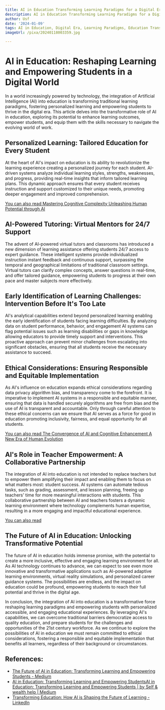 ```yaml
---
title: AI in Education Transforming Learning Paradigms for a Digital Era
description: AI in Education Transforming Learning Paradigms for a Digital Era
author: Usf
date: '2024-01-09'
tags: AI in Education, Digital Era, Learning Paradigms, Education Transformation
imageUrl: /pixa/20240118003359.jpg

---
```

# AI in Education: Reshaping Learning and Empowering Students in a Digital World

In a world increasingly powered by technology, the integration of Artificial Intelligence  (AI) into  education  is transforming traditional learning paradigms, fostering personalized learning and empowering students to thrive in the digital  era. This article delves into the transformative role of AI in education, exploring its potential to enhance learning outcomes, empower students, and equip them with the skills necessary to navigate the evolving  world  of work.

##  Personalized Learning: Tailored  Education for Every Student

At  the heart of AI's impact on education is its ability to revolutionize the learning experience creating a personalized journey for each student. AI-driven systems analyze individual learning styles, strengths, weaknesses, and progress, providing real-time insights that inform tailored learning plans. This dynamic approach ensures that every student receives instruction and support customized to their unique needs, promoting deeper engagement and improved comprehension.

[You can also  read  Mastering Cognitive Complexity Unleashing  Human Potential through AI](Mastering%20Cognitive%20Complexity%20Unleashing%20Human%20Potential%20through%20AI)


## AI-Powered Tutoring: Virtual Mentors for 24/7 Support

The advent of  AI-powered virtual tutors and classrooms has introduced a new dimension of learning assistance offering students 24/7 access to expert guidance. These intelligent  systems  provide individualized instruction instant feedback and  continuous support, surpassing the temporal and geographical limitations of traditional classroom settings. Virtual tutors can clarify complex concepts, answer questions in real-time, and offer tailored guidance, empowering  students to progress at their own pace and master subjects more effectively.

## Early Identification of Learning Challenges: Intervention Before It's Too Late

AI's analytical capabilities extend beyond personalized learning  enabling the early identification of students facing learning difficulties. By analyzing  data on student performance, behavior, and engagement AI systems  can flag potential issues such as learning disabilities or gaps in knowledge allowing educators to provide timely support and interventions.  This proactive approach  can prevent minor challenges from escalating into significant obstacles, ensuring that all students receive the necessary assistance to succeed.

##  Ethical Considerations: Ensuring Responsible and Equitable Implementation

As  AI's influence on education expands ethical considerations regarding data privacy algorithm bias, and transparency come to the forefront.  It  is imperative to  implement AI systems in a responsible and equitable manner, ensuring that  data is handled  securely algorithms are free from bias and the use of AI  is transparent and accountable. Only through careful attention to these ethical concerns can we  ensure that AI serves as a force for good in education promoting inclusivity,  fairness, and equal opportunity for all  students.

[You can also read The  Convergence of AI and Cognitive Enhancement A New  Era of Human Evolution](The%20Convergence%20of%20AI%20and%20Cognitive%20Enhancement%20A%20New%20Era%20of%20Human%20Evolution)


## AI's Role in Teacher  Empowerment: A Collaborative Partnership

The integration of AI into education is  not intended to replace teachers but  to empower them amplifying  their impact and enabling  them to focus  on what matters most: student success. AI systems can automate tedious tasks, such  as grading, assessment,  and lesson  planning, freeing up teachers' time for more meaningful interactions  with students. This collaborative partnership between AI and teachers fosters a  dynamic learning environment where technology complements human  expertise, resulting in a more engaging  and  impactful  educational experience.

[You can also read ]()


##  The Future of AI in Education: Unlocking  Transformative Potential

The future of AI in education holds immense promise, with the potential to create a more inclusive, effective and engaging learning environment for  all. As AI  technology continues to advance, we can expect to see even more  innovative and transformative applications such as AI-powered adaptive learning environments, virtual  reality simulations, and personalized career guidance systems. The possibilities are endless, and the impact on education could be profound, empowering students to reach  their full potential and thrive in the digital age.

In conclusion, the  integration of  AI into education is a transformative force reshaping learning paradigms and empowering students with  personalized accessible, and engaging educational experiences. By leveraging AI's capabilities, we can overcome traditional barriers democratize access to quality  education, and prepare  students for  the challenges and opportunities of the 21st century workforce. As we continue  to  explore the possibilities of AI in education we must remain committed to ethical considerations, fostering a responsible and equitable implementation that benefits all learners, regardless  of their  background or circumstances.

## References:
- [The Future of AI in Education: Transforming Learning and Empowering Students - Medium](https://medium.com/@sakibssi/the-future-of-ai-in-education-transforming-learning-and-empowering-students-7e390e8d0420)
- [AI in Education: Transforming Learning and Empowering StudentsAI in Education: Transforming Learning and Empowering Students | by Self & wealth help | Medium](https://medium.com/@sk0197711/ai-in-education-transforming-learning-and-empowering-studentsai-in-education-transforming-ba607a66a0ae)
- [Transforming Education: How AI is Shaping the Future of Learning - LinkedIn](https://www.linkedin.com/pulse/transforming-education-how-ai-shaping-future-learning-zy6qf)
